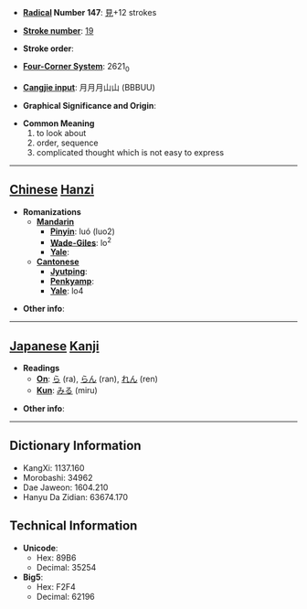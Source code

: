 * '''[[Wiktionary:Chinese radical index| Radical]] Number 147''': [[Wiktionary:Chinese radical index 見|見]]+12 strokes

* '''[[Wiktionary:Chinese total strokes index|Stroke number]]''': [[Wiktionary:Chinese total strokes index 19|19]]

* '''Stroke order''': 

* '''[[Wiktionary:Chinese four corner index|Four-Corner System]]''': 2621<sub>0</sub>

* '''[[Wiktionary:Chinese Cangjie index|Cangjie input]]''': 月月月山山 (BBBUU)

* '''Graphical Significance and Origin''': 

* '''Common Meaning'''
*#to look about
*# order, sequence
*# complicated thought which is not easy to express


----

== [[Chinese]] [[Hanzi]] ==

* '''Romanizations'''
** '''[[Mandarin]]'''
*** '''[[Pinyin]]''': luó (luo2)
*** '''[[Wade-Giles]]''': lo<sup>2</sup>
*** '''[[Yale]]''': 
** '''[[Cantonese]]'''
*** '''[[Jyutping]]''':
*** '''[[Penkyamp]]''': 
*** '''[[Yale]]''': lo4

* '''Other info''': 

----

== [[Japanese]] [[Kanji]] ==

* '''Readings'''
** '''[[On]]''': [[ら]] (ra), [[らん]] (ran), [[れん]] (ren)
** '''[[Kun]]''': [[みる]] (miru)

* '''Other info''':  

----

== Dictionary Information ==

* KangXi: 1137.160
* Morobashi: 34962
* Dae Jaweon: 1604.210
* Hanyu Da Zidian: 63674.170

== Technical Information ==

* '''Unicode''':
** Hex: 89B6
** Decimal: 35254
* '''Big5''':
** Hex: F2F4
** Decimal: 62196